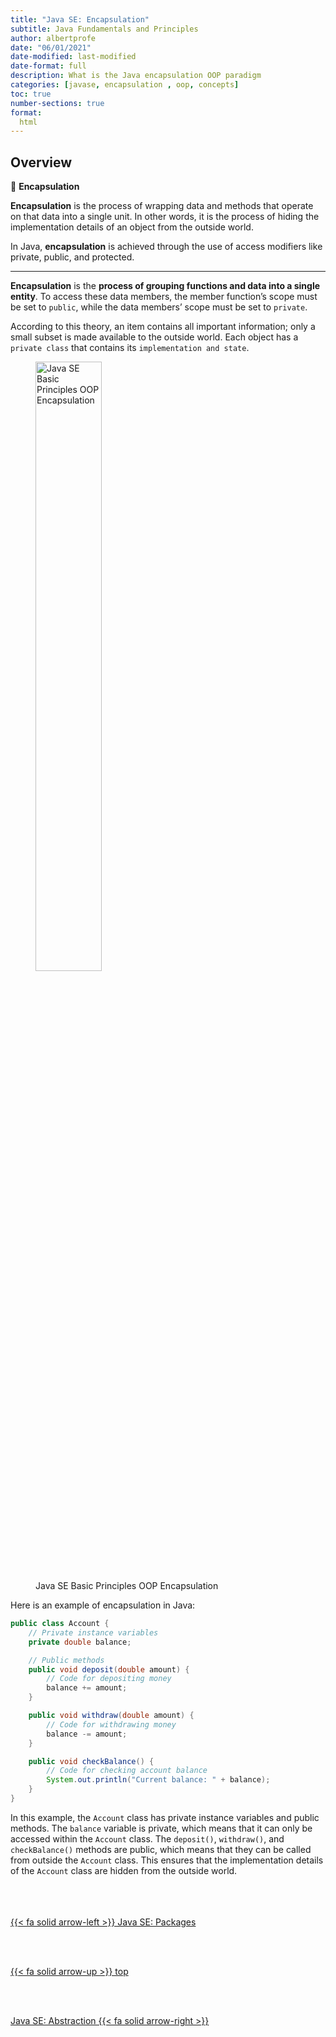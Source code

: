 ```yaml
---
title: "Java SE: Encapsulation"
subtitle: Java Fundamentals and Principles
author: albertprofe
date: "06/01/2021"
date-modified: last-modified
date-format: full
description: What is the Java encapsulation OOP paradigm
categories: [javase, encapsulation , oop, concepts]
toc: true
number-sections: true
format:
  html
---
```


## Overview

::: {.summary}

📘 **Encapsulation**

**Encapsulation** is the process of wrapping data and methods that operate on that data into a single unit. In other words, it is the process of hiding the implementation details of an object from the outside world.

In Java, **encapsulation** is achieved through the use of access modifiers like private, public, and protected.

:::

---

**Encapsulation** is the **process of grouping functions and data into a single entity**. To access these data members, the member function’s scope must be set to ``public``, while the data members’ scope must be set to ``private``.

According to this theory, an item contains all important information; only a small subset is made available to the outside world. Each object has a ``private class`` that contains its ``implementation and state``.


![Java SE Basic Principles OOP Encapsulation](/images/javase/oop-enc.png){width="50%"}

Here is an example of encapsulation in Java:

``` java
public class Account {
    // Private instance variables
    private double balance;

    // Public methods
    public void deposit(double amount) {
        // Code for depositing money
        balance += amount;
    }

    public void withdraw(double amount) {
        // Code for withdrawing money
        balance -= amount;
    }

    public void checkBalance() {
        // Code for checking account balance
        System.out.println("Current balance: " + balance);
    }
}


```

In this example, the `Account` class has private instance variables and public methods. The `balance` variable is private, which means that it can only be accessed within the `Account` class. The `deposit()`, `withdraw()`, and `checkBalance()` methods are public, which means that they can be called from outside the `Account` class. This ensures that the implementation details of the `Account` class are hidden from the outside world.
<!--- navLinks -->
<br><br>
<div class=row>
<br>
<div class='column left previous'>
<br>
[{{< fa solid arrow-left >}} Java SE: Packages](/javase/se-concepts-package.qmd)
<br>
</div>
<br>
<div class='column center'>
<br>
[{{< fa solid arrow-up >}} top](#top)
<br>
</div>
<br>
<div class='column right next'>
<br>
[Java SE: Abstraction  {{< fa solid arrow-right >}}](/javase/se-principles-abstraction.qmd)
<br>
</div>
<br>
</div>
